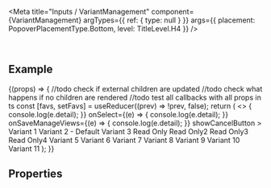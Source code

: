 
<Meta
  title="Inputs / VariantManagement"
  component={VariantManagement}
  argTypes={{
    ref: {
      type: null
    }
  }}
  args={{
    placement: PopoverPlacementType.Bottom,
    level: TitleLevel.H4
  }}
/>

<DocsHeader />

<br />

## Example

<Canvas>
  <Story name="Default">
    {(props) => {
      //todo check if external children are updated
      //todo check what happens if no children are rendered
      //todo test all callbacks with all props in ts
      const [favs, setFavs] = useReducer((prev) => !prev, false);
      return (
        <>
          <VariantManagement
            {...props}
            dirtyState
            onSaveAs={(e) => {
              console.log(e.detail);
            }}
            onSelect={(e) => {
              console.log(e.detail);
            }}
            onSaveManageViews={(e) => {
              console.log(e.detail);
            }}
            showCancelButton
          >
            <VariantItem labelReadOnly favorite={true} selected>
              Variant 1
            </VariantItem>
            <VariantItem isDefault author="Guybrush Threepwood">
              Variant 2 - Default
            </VariantItem>
            <VariantItem author="LeChuck" global applyAutomatically>
              Variant 3
            </VariantItem>
            <VariantItem author="LeChuck" readOnly>
              Read Only
            </VariantItem>
            <VariantItem author="LeChuck" readOnly favorite>
              Read Only2
            </VariantItem>
            <VariantItem author="LeChuck" readOnly>
              Read Only3
            </VariantItem>
            <VariantItem author="LeChuck" readOnly>
              Read Only4
            </VariantItem>
            <VariantItem author="LeChuck" global applyAutomatically>
              Variant 5
            </VariantItem>
            <VariantItem author="LeChuck" global applyAutomatically>
              Variant 6
            </VariantItem>
            <VariantItem author="LeChuck" global applyAutomatically>
              Variant 7
            </VariantItem>
            <VariantItem author="LeChuck" global applyAutomatically>
              Variant 8
            </VariantItem>
            <VariantItem author="LeChuck" global applyAutomatically>
              Variant 9
            </VariantItem>
            <VariantItem author="LeChuck" global applyAutomatically>
              Variant 10
            </VariantItem>
            <VariantItem author="LeChuck" global applyAutomatically>
              Variant 11
            </VariantItem>
          </VariantManagement>
        </>
      );
    }}
  </Story>
</Canvas>

## Properties

<ArgsTable story="." />
